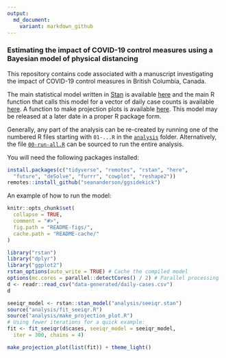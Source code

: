 ```yaml
---
output:
  md_document:
    variant: markdown_github
---
```


<!-- README.md is generated from README.Rmd. Please edit that file -->

### Estimating the impact of COVID-19 control measures using a Bayesian model of physical distancing

This repository contains code associated with a manuscript investigating the impact of COVID-19 control measures in British Columbia, Canada.

The main statistical model written in [Stan](https://mc-stan.org/) is available [here](analysis/seeiqr.stan) and the main R function that calls this model for a vector of daily case counts is available [here](analysis/fit_seeiqr.R). A function to make projection plots is available [here](analysis/make_projection_plot.R). This model may be released at a later date in a proper R package form.

Generally, any part of the analysis can be re-created by running one of the numbered R files starting with `01-...R` in the [`analysis`](analysis) folder. Alternatively, the file [`00-run-all.R`](analysis/00-run-all.R) can be sourced to run the entire analysis.

You will need the following packages installed:

```r
install.packages(c("tidyverse", "remotes", "rstan", "here", 
  "future", "deSolve", "furrr", "cowplot", "reshape2"))
remotes::install_github("seananderson/ggsidekick")
```

An example of how to run the model:

```r
knitr::opts_chunk$set(
  collapse = TRUE,
  comment = "#>",
  fig.path = "README-figs/",
  cache.path = "README-cache/"
)
```

```r
library("rstan")
library("dplyr")
library("ggplot2")
rstan_options(auto_write = TRUE) # Cache the compiled model
options(mc.cores = parallel::detectCores() / 2) # Parallel processing
d <- readr::read_csv("data-generated/daily-cases.csv")
d
```

```r
seeiqr_model <- rstan::stan_model("analysis/seeiqr.stan")
source("analysis/fit_seeiqr.R")
source("analysis/make_projection_plot.R")
# Using fewer iterations for a quick example:
fit <- fit_seeiqr(d$cases, seeiqr_model = seeiqr_model,
  iter = 300, chains = 4)
```

```r
make_projection_plot(list(fit)) + theme_light()
```
